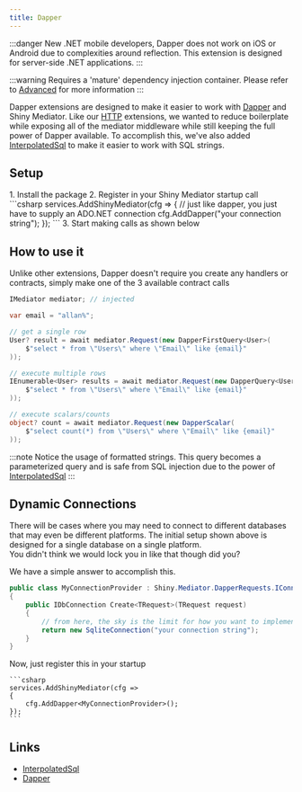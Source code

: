 ```yaml
---
title: Dapper
---
```


:::danger
New .NET mobile developers, Dapper does not work on iOS or Android due to complexities around reflection. This extension is designed for server-side .NET applications.
:::

:::warning
Requires a 'mature' dependency injection container.  Please refer to [Advanced](./advanced) for more information
:::

<NugetBadge name="Shiny.Mediator.DapperRequests" label="Shiny.Mediator.DapperRequests" />

Dapper extensions are designed to make it easier to work with [Dapper](https://github.com/DapperLib/Dapper) and Shiny Mediator.  Like our [HTTP](./http) extensions, we wanted to reduce
boilerplate while exposing all of the mediator middleware while still keeping the full power of Dapper available.  To accomplish this, we've also
added [InterpolatedSql](https://github.com/Drizin/InterpolatedSql) to make it easier to work with SQL strings.


## Setup
<Steps>
1. Install the <NugetBadge name="Shiny.Mediator.DapperRequests" label="Shiny.Mediator.DapperRequests" /> package
2. Register in your Shiny Mediator startup call
    ```csharp
    services.AddShinyMediator(cfg =>
    {
        // just like dapper, you just have to supply an ADO.NET connection
        cfg.AddDapper<SqliteConnection>("your connection string");
    });
    ```
3. Start making calls as shown below
</Steps>

## How to use it

Unlike other extensions, Dapper doesn't require you create any handlers or contracts, simply make one of the 3 available contract calls

```csharp
IMediator mediator; // injected

var email = "allan%";

// get a single row
User? result = await mediator.Request(new DapperFirstQuery<User>(
    $"select * from \"Users\" where \"Email\" like {email}"
));

// execute multiple rows
IEnumerable<User> results = await mediator.Request(new DapperQuery<User>(
    $"select * from \"Users\" where \"Email\" like {email}"
));

// execute scalars/counts
object? count = await mediator.Request(new DapperScalar(
    $"select count(*) from \"Users\" where \"Email\" like {email}"
));
```

:::note
Notice the usage of formatted strings.  This query becomes a parameterized query and is safe from SQL injection due to the power of [InterpolatedSql](https://github.com/Drizin/InterpolatedSql)
:::

## Dynamic Connections

There will be cases where you may need to connect to different databases that may even be different platforms.  The initial setup shown above is designed for a single database on a single platform.  
You didn't think we would lock you in like that though did you?

We have a simple answer to accomplish this.

```csharp
public class MyConnectionProvider : Shiny.Mediator.DapperRequests.IConnectionProvider
{
    public IDbConnection Create<TRequest>(TRequest request)
    {
        // from here, the sky is the limit for how you want to implement this.  You get access to see the request object so you can adjust per type
        return new SqliteConnection("your connection string");
    }
}

```

Now, just register this in your startup

    ```csharp
    services.AddShinyMediator(cfg =>
    {
        cfg.AddDapper<MyConnectionProvider>();
    });
    ```

## Links
- [InterpolatedSql](https://github.com/Drizin/InterpolatedSql)
- [Dapper](https://github.com/DapperLib/Dapper)